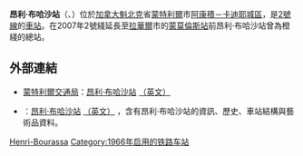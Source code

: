{{Unreferenced|time=2019-11-30T11:15:25+00:00}}
{{Infobox station 
| name          = 昂利·布哈沙<br />{{lang|fr|Henri-Bourassa}}
| type          = 
| style         = Montreal Metro
| image         = Henri-BourassaMetro.jpg
| image_caption = 
| address       = [[魁北克省|魁北克省]][[蒙特利爾|蒙特利爾]]{{link-en|昂利·布哈沙林蔭路|Henri Bourassa Boulevard|昂利·布哈沙林蔭路東}}575及590號及{{link-en|貝里街|Berri Street|貝里路}}10670號
| country       = [[加拿大|加拿大]]
| coordinates   = {{coord|45|33|16|N|73|40|07|W|type:railwaystation_region:CA-QC|display=inline,title}}
| elevation     = 
| line          = [[蒙特利爾地鐵橙線|橙線]]
| other         = {{Rail color box|system=AMT|line=STM}}{{Rail color box|system=AMT|line=STL}} {{legend|#{{AMT color|CRT Lanaudière}}|[[CRT_Lanaudière|MRC Les Moulins]]}}
| structure     = 
| platform      = 1個側式月台<br>2個互連的側式月台
| depth         = {{convert|18.3|m|ft|abbr=off}}，第18深
| levels        = 
| tracks        = 3條
| parking       = 
| bicycle       = 
| opened        = 1966年10月14日（第1和第2月台）<br>2007年4月28日（第3月台）
| architect     = J. Warunkiewicz<br>André Léonard<br>Claude Leclerc<br>Richard Fortin
| closed        = 
| rebuilt       = 
| electrified   = 
| ADA           = 
| code          = 
| owned         =
| operator      = [[蒙特利爾交通局|蒙特利爾交通局]]
| zone          = 
| status        =
| former        = 
| passengers    = 5,685,786進出（2013年）
| pass_year     = 
| pass_percent  = 
| pass_system   = 
| mpassengers   = 
| services      = 
| map_locator   = 
| web           = 
}}
'''昂利·布哈沙站'''（{{lang-fr|Station Henri-Bourassa}}、{{lang-en|Henri-Bourassa Station}}）位於[[加拿大|加拿大]][[魁北克|魁北克]]省[[蒙特利爾|蒙特利爾]]市[[阿康積－卡迪耶城區|阿康積－卡迪耶城區]]，是[[蒙特利爾地鐵2號線|2號線]]的[[車站|車站]]。在2007年2號綫延長至[[拉華爾|拉華爾]]市的[[蒙莫倫斯站|蒙莫倫斯站]]前昂利·布哈沙站曾為橙綫的總站。

== 外部連結 ==

* {{fr}}{{en}}[[蒙特利爾交通局|蒙特利爾交通局]]：[http://www.stm.info/metro/M01.htm 昂利·布哈沙站] {{Wayback|url=http://www.stm.info/metro/M01.htm |date=20130630094312 }}[http://www.stm.info/English/metro/a-M01.htm （英文）] {{Wayback|url=http://www.stm.info/English/metro/a-M01.htm |date=20130630105700 }}
* {{fr}}{{en}}{{lang|en|metrodemontreal.com}}：[http://www.metrodemontreal.com/orange/henribourassa/index-f.html 昂利·布哈沙站] {{Wayback|url=http://www.metrodemontreal.com/orange/henribourassa/index-f.html |date=20200210023856 }}[http://www.metrodemontreal.com/orange/henribourassa/ （英文）] {{Wayback|url=http://www.metrodemontreal.com/orange/henribourassa/ |date=20210301030607 }}，含有昂利·布哈沙站的資訊、歷史、車站結構與藝術品資料。

{{蒙特利爾地鐵}}

[[Category:蒙特利爾地鐵橙線車站|Henri-Bourassa]]
[[Category:1966年启用的铁路车站|Category:1966年启用的铁路车站]]